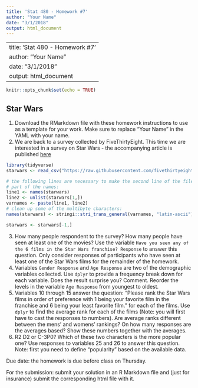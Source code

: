 ```yaml
---
title: 'Stat 480 - Homework #7'
author: "Your Name"
date: "3/1/2018"
output: html_document
---
```

---
title: 'Stat 480 - Homework #7'
author: "Your Name"
date: "3/1/2018"
output: html_document
---

```r
knitr::opts_chunk$set(echo = TRUE)
```

## Star Wars

1. Download the RMarkdown file with these homework instructions to use as a template for your work.
Make sure to replace "Your Name" in the YAML with your name.
2. We are back to a survey collected by FiveThirtyEight. This time we are interested in a survey on Star Wars - the accompanying article is published [here](https://fivethirtyeight.com/features/americas-favorite-star-wars-movies-and-least-favorite-characters/)

```r
library(tidyverse)
starwars <- read_csv("https://raw.githubusercontent.com/fivethirtyeight/data/master/star-wars-survey/StarWars.csv")

# the following lines are necessary to make the second line of the file 
# part of the names:
line1 <- names(starwars)
line2 <- unlist(starwars[1,])
varnames <- paste(line1, line2)
# clean up some of the multibyte characters:
names(starwars) <- stringi::stri_trans_general(varnames, "latin-ascii")

starwars <- starwars[-1,]
```

3. How many people respondent to the survey? How many people have seen at least one of the movies? Use the variable `Have you seen any of the 6 films in the Star Wars franchise? Response` to answer this question. Only consider responses of participants who have seen at least one of the Star Wars films for the remainder of the homework.
4. Variables `Gender Response` and `Age Response` are two of the demographic variables collected. Use `dplyr` to provide a frequency break down for each variable. Does the result surprise you? Comment. Reorder the levels in the variable `Age Response` from youngest to oldest.
5. Variables 10 through 15 answer the question: "Please rank the Star Wars films in order of preference with 1 being your favorite film in the franchise and 6 being your least favorite film." for each of the films. Use `dplyr` to find the average rank for each of the films (Note: you will first have to cast the responses to numbers). Are average ranks different between the mens' and womens' rankings?
On how many responses are the averages based? Show these numbers together with the averages.
6. R2 D2 or C-3P0? Which of these two characters is the more popular one? Use responses to variables 25 and 26 to answer this question. Note: first you need to define  "popularity" based on the available data.  

Due date: the homework is due before class on Thursday. 

For the submission: submit your solution in an R Markdown file and (just for insurance) submit the corresponding html file with it. 
